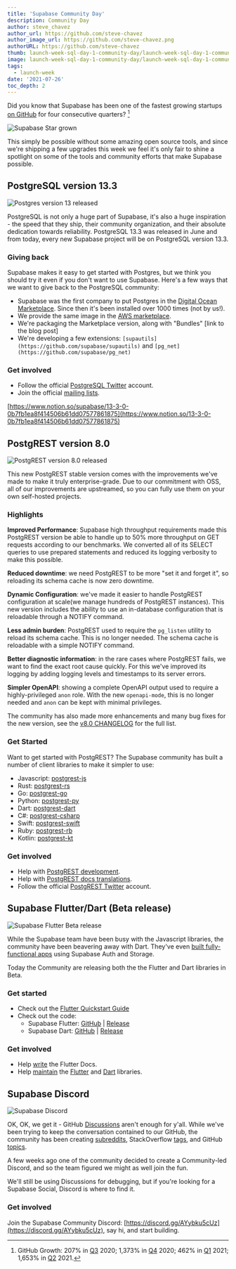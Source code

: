 ```yaml
---
title: 'Supabase Community Day'
description: Community Day
author: steve_chavez
author_url: https://github.com/steve-chavez
author_image_url: https://github.com/steve-chavez.png
authorURL: https://github.com/steve-chavez
thumb: launch-week-sql-day-1-community-day/launch-week-sql-day-1-community-day-thumb.jpg
image: launch-week-sql-day-1-community-day/launch-week-sql-day-1-community-day-og.jpg
tags:
  - launch-week
date: '2021-07-26'
toc_depth: 2
---
```


Did you know that Supabase has been one of the fastest growing startups [on GitHub](https://github.com/supabase/supabase) for four consecutive quarters? [^1]

![Supabase Star grown](https://s3-us-west-2.amazonaws.com/secure.notion-static.com/66ba60ed-8afd-4571-bbbf-893221941946/Untitled.png)

This simply be possible without some amazing open source tools, and since we're shipping a few upgrades this week we feel it's only fair
to shine a spotlight on some of the tools and community efforts that make Supabase possible.

## PostgreSQL version 13.3

![Postgres version 13 released](/new/images/blog/launch-week-sql-day-1-community-day/launch-week-sql-day-1-community-day-postgres-upgrade.jpg)

PostgreSQL is not only a huge part of Supabase, it's also a huge inspiration - the speed that they ship, their community organization,
and their absolute dedication towards reliability. PostgreSQL 13.3 was released in June and from today, every new Supabase project will
be on PostgreSQL version 13.3.

### Giving back

Supabase makes it easy to get started with Postgres, but we think you should try it even if you don't want to use Supabase. Here's a
few ways that we want to give back to the PostgreSQL community:

- Supabase was the first company to put Postgres in the [Digital Ocean Marketplace](https://marketplace.digitalocean.com/apps/supabase-postgres).
  Since then it's been installed over 1000 times (not by us!).
- We provide the same image in the [AWS marketplace](https://aws.amazon.com/marketplace/pp/prodview-lk2pfa5nafecg).
- We're packaging the Marketplace version, along with "Bundles" [link to the blog post]
- We're developing a few extensions: `[supautils](https://github.com/supabase/supautils)` and `[pg_net](https://github.com/supabase/pg_net)`

### Get involved

- Follow the official [PostgreSQL Twitter](https://twitter.com/PostgreSQL) account.
- Join the official [mailing lists](https://www.postgresql.org/community/).

[https://www.notion.so/supabase/13-3-0-0b7fb1ea8f414506b61dd07577861875](https://www.notion.so/13-3-0-0b7fb1ea8f414506b61dd07577861875)

## PostgREST version 8.0

![PostgREST version 8.0 released](https://s3-us-west-2.amazonaws.com/secure.notion-static.com/7136a514-55ab-428c-b8da-638a6cba1e5f/supabase-postgrest.png)

This new PostgREST stable version comes with the improvements we've made to make it truly enterprise-grade. Due to our commitment with OSS,
all of our improvements are upstreamed, so you can fully use them on your own self-hosted projects.

### Highlights

**Improved Performance**: Supabase high throughput requirements made this PostgREST version be able to handle up to 50% more throughput on
GET requests according to our benchmarks. We converted all of its SELECT queries to use prepared statements and reduced its logging
verbosity to make this possible.

**Reduced downtime**: we need PostgREST to be more "set it and forget it", so reloading its schema cache is now zero downtime.

**Dynamic Configuration**: we've made it easier to handle PostgREST configuration at scale(we manage hundreds of PostgREST instances).
This new version includes the ability to use an in-database configuration that is reloadable through a NOTIFY command.

**Less admin burden**: PostgREST used to require the `pg_listen` utility to reload its schema cache. This is no longer needed.
The schema cache is reloadable with a simple NOTIFY command.

**Better diagnostic information**: in the rare cases where PostgREST fails, we want to find the exact root cause quickly.
For this we've improved its logging by adding logging levels and timestamps to its server errors.

**Simpler OpenAPI**: showing a complete OpenAPI output used to require a highly-privileged `anon` role. With the new `openapi-mode`,
this is no longer needed and `anon` can be kept with minimal privileges.

The community has also made more enhancements and many bug fixes for the new version, see the
[v8.0 CHANGELOG](https://github.com/PostgREST/postgrest/releases/tag/v8.0.0) for the full list.

### Get Started

Want to get started with PostgREST? The Supabase community has built a number of client libraries to make it simpler to use:

- Javascript: [postgrest-js](https://github.com/supabase/postgrest-js)
- Rust: [postgrest-rs](https://github.com/supabase/postgrest-rs)
- Go: [postgrest-go](https://github.com/supabase/postgrest-go)
- Python: [postgrest-py](https://github.com/supabase/postgrest-py)
- Dart: [postgrest-dart](https://github.com/supabase/postgrest-dart)
- C#: [postgrest-csharp](https://github.com/supabase/postgrest-csharp)
- Swift: [postgrest-swift](https://github.com/supabase/postgrest-swift)
- Ruby: [postgrest-rb](https://github.com/supabase/postgrest-rb)
- Kotlin: [postgrest-kt](https://github.com/supabase/postgrest-kt)

### Get involved

- Help with [PostgREST development](https://github.com/PostgREST/postgrest/blob/main/.github/CONTRIBUTING.md).
- Help with [PostgREST docs translations](https://github.com/PostgREST/postgrest-docs/issues/393).
- Follow the official [PostgREST Twitter](https://twitter.com/postgrest_org) account.

## Supabase Flutter/Dart (Beta release)

![Supabase Flutter Beta release](/new/images/blog/launch-week-sql-day-1-community-day/launch-week-sql-day-1-community-day-flutter-library.jpg)

While the Supabase team have been busy with the Javascript libraries, the community have been beavering away with Dart. They've even
[built fully-functional apps](https://www.producthunt.com/posts/spot-2d300f54-7a0a-4dbf-aee2-4a75311217cc) using Supabase Auth and Storage.

Today the Community are releasing both the the Flutter and Dart libraries in Beta.

### Get started

- Check out the [Flutter Quickstart Guide](https://supabase.io/docs/guides/with-flutter)
- Check out the code:
  - Supabase Flutter: [GitHub](https://github.com/supabase/supabase-flutter/) | [Release](https://pub.dev/packages/supabase_flutter)
  - Supabase Dart: [GitHub](https://github.com/supabase/supabase-dart/) | [Release](https://pub.dev/packages/supabase)

### Get involved

- Help [write](https://supabase.io/docs/handbook/supasquad#author) the Flutter Docs.
- Help [maintain](https://supabase.io/docs/handbook/supasquad#maintainer) the [Flutter](https://github.com/supabase/supabase-flutter/)
  and [Dart](https://github.com/supabase/supabase-dart/) libraries.

## Supabase Discord

![Supabase Discord](/new/images/blog/launch-week-sql-day-1-community-day/launch-week-sql-day-1-community-day-discord-server.jpg)

OK, OK, we get it - GitHub [Discussions](https://github.com/supabase/supabase/discussions) aren't enough for y'all. While we've been trying
to keep the conversation contained to our GitHub, the community has been creating [subreddits](https://www.reddit.com/r/Supabase/),
StackOverflow [tags](https://stackoverflow.com/questions/tagged/supabase), and GitHub [topics](https://github.com/topics/supabase).

A few weeks ago one of the community decided to create a Community-led Discord, and so the team figured we might as well join the fun.

We'll still be using Discussions for debugging, but if you're looking for a Supabase Social, Discord is where to find it.

### Get involved

Join the Supabase Community Discord: [https://discord.gg/AYybku5cUz](https://discord.gg/AYybku5cUz), say hi, and start building.

[^1]:
    GitHub Growth: 207% in [Q3](https://runacap.com/ross-index/q3-2020/) 2020; 1,373% in [Q4](https://runacap.com/ross-index/q4-2020/) 2020;
    462% in [Q1](https://runacap.com/ross-index/q1-2021/) 2021; 1,653% in [Q2](https://runacap.com/ross-index/q2-2021/) 2021.
